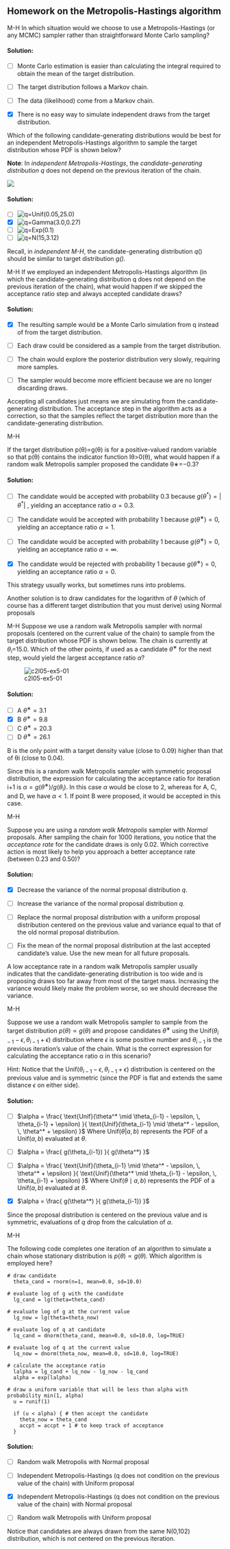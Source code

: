 ## Homework on the Metropolis-Hastings algorithm

::: {#exr-mh-1}
[M-H]{.colum-margin} In which situation would we choose to use a Metropolis-Hastings (or any MCMC) sampler rather than straightforward Monte Carlo sampling?
:::

::: {.solution .callout-tip collapse="true"}
#### Solution:

-   [ ] Monte Carlo estimation is easier than calculating the integral required to obtain the mean of the target distribution.

-   [ ] The target distribution follows a Markov chain.

-   [ ] The data (likelihood) come from a Markov chain.

-   [x] There is no easy way to simulate independent draws from the target distribution.
:::

::: {#exr-mh-2}
Which of the following candidate-generating distributions would be best for an independent Metropolis-Hastings algorithm to sample the target distribution whose PDF is shown below?

**Note**: In *independent Metropolis-Hastings*, the *candidate-generating distribution* $q$ does not depend on the previous iteration of the chain.

![](images/JH3ZR-l9EeafRBIyl6pTvg_555c78e85db4b5b5518a488ab1fbab19_ex2_g.svg)
:::

::: {.solution .callout-tip collapse="true"}
#### Solution:

-   [ ] ![q=Unif(0.05,25.0)](images/3Gelw-l-EeaU0gpeZEyzfg_cebcd2f229626fc2d7052718952c1a4c_ex2_c.svg)
-   [x] ![q=Gamma(3.0,0.27)](images/MPomYel-EeaNiQ60ANFaMA_77099e243d48bc0552a942bab0dea8fc_ex2_a.svg)
-   [ ] ![q=Exp(0.1)](images/AEEy5Ol_EeaU0gpeZEyzfg_211f991f99097baa24920c549400eb1a_ex2_d.svg)
-   [ ] ![q=N(15,3.12)](images/lX_yKOl-EeafRBIyl6pTvg_83b13afc203f4a2ec19308f2945fbfb2_ex2_b.svg)

Recall, in *independent M-H*, the candidate-generating distribution $q()$ should be similar to target distribution *g()*.
:::

::: {#exr-mh-3}
[M-H]{.colum-margin} If we employed an independent Metropolis-Hastings algorithm (in which the candidate-generating distribution q does not depend on the previous iteration of the chain), what would happen if we skipped the acceptance ratio step and always accepted candidate draws?
:::

::: {.solution .callout-tip collapse="true"}
#### Solution:

-   [x] The resulting sample would be a Monte Carlo simulation from q instead of from the target distribution.

-   [ ] Each draw could be considered as a sample from the target distribution.

-   [ ] The chain would explore the posterior distribution very slowly, requiring more samples.

-   [ ] The sampler would become more efficient because we are no longer discarding draws.

Accepting all candidates just means we are simulating from the candidate-generating distribution. The acceptance step in the algorithm acts as a correction, so that the samples reflect the target distribution more than the candidate-generating distribution.
:::

::: {#exr-mh-4}
[M-H]{.colum-margin}

If the target distribution p(θ)∝g(θ) is for a positive-valued random variable so that p(θ) contains the indicator function Iθ\>0(θ), what would happen if a random walk Metropolis sampler proposed the candidate θ∗=−0.3?
:::

::: {.solution .callout-tip collapse="true"}
#### Solution:

-   [ ] The candidate would be accepted with probability 0.3 because $g(\theta^*) = \lvert \theta^* \rvert$ , yielding an acceptance ratio $\alpha=0.3$.

-   [ ] The candidate would be accepted with probability 1 because $g(\theta^∗)=0$, yielding an acceptance ratio $\alpha=1$.

-   [ ] The candidate would be accepted with probability 1 because $g(\theta^∗)=0$, yielding an acceptance ratio $\alpha=\infty$.

-   [x] The candidate would be rejected with probability 1 because $g(\theta^∗)=0$, yielding an acceptance ratio $\alpha=0$.

This strategy usually works, but sometimes runs into problems.

Another solution is to draw candidates for the logarithm of $\theta$ (which of course has a different target distribution that you must derive) using Normal proposals
:::

::: {#exr-mh-5}
[M-H]{.colum-margin} Suppose we use a random walk Metropolis sampler with normal proposals (centered on the current value of the chain) to sample from the target distribution whose PDF is shown below. The chain is currently at $\theta_i$=15.0. Which of the other points, if used as a candidate $θ^∗$ for the next step, would yield the largest acceptance ratio $\alpha$?

![c2l05-ex5-01](images/yRUGf-mBEeafRBIyl6pTvg_398dc6116d80cd878d34435dd09414c0_ex5_g.svg)
:::

::: {.solution .callout-tip collapse="true"}
#### Solution:

-   [ ] A $θ^∗=3.1$
-   [x] B $θ^∗=9.8$
-   [ ] C $θ^∗=20.3$
-   [ ] D $θ^∗=26.1$

B is the only point with a target density value (close to 0.09) higher than that of θi (close to 0.04).

Since this is a random walk Metropolis sampler with symmetric proposal distribution, the expression for calculating the acceptance ratio for iteration i+1 is $\alpha=g(θ^∗)/g(θ_{i})$. In this case $α$ would be close to 2, whereas for A, C, and D, we have $α<1$. If point B were proposed, it would be accepted in this case.
:::

::: {#exr-mh-6}
[M-H]{.colum-margin}

Suppose you are using a *random walk Metropolis* sampler with *Normal* proposals. After sampling the chain for $1000$ iterations, you notice that the *acceptance rate* for the candidate draws is only $0.02$. Which corrective action is most likely to help you approach a better acceptance rate (between $0.23$ and $0.50$)?
:::

::: {.solution .callout-tip collapse="true"}
#### Solution:

-   [x] Decrease the variance of the normal proposal distribution $q$.

-   [ ] Increase the variance of the normal proposal distribution $q$.

-   [ ] Replace the normal proposal distribution with a uniform proposal distribution centered on the previous value and variance equal to that of the old normal proposal distribution.

-   [ ] Fix the mean of the normal proposal distribution at the last accepted candidate's value. Use the new mean for all future proposals.

A low acceptance rate in a random walk Metropolis sampler usually indicates that the candidate-generating distribution is too wide and is proposing draws too far away from most of the target mass. Increasing the variance would likely make the problem worse, so we should decrease the variance.
:::

::: {#exr-mh-7}
[M-H]{.colum-margin}

Suppose we use a random walk Metropolis sampler to sample from the target distribution $p(\theta)\propto g(\theta)$ and propose candidates $\theta^∗$ using the $\text{Unif}(\theta_{i−1}−\epsilon,\theta_{i−1}+\epsilon)$ distribution where $\epsilon$ is some positive number and $\theta_{i−1}$ is the previous iteration's value of the chain. What is the correct expression for calculating the acceptance ratio α in this scenario?

Hint: Notice that the $\text{Unif}(\theta_{i−1}−\epsilon,\theta_{i−1}+\epsilon)$ distribution is centered on the previous value and is symmetric (since the PDF is flat and extends the same distance $\epsilon$ on either side).
:::

::: {.solution .callout-tip collapse="true"}
#### Solution:

-   [ ] $\alpha = \frac{ \text{Unif}(\theta^* \mid \theta_{i-1} - \epsilon, \, \theta_{i-1} + \epsilon) }{ \text{Unif}(\theta_{i-1} \mid \theta^* - \epsilon, \, \theta^* + \epsilon) }$ Where $\text{Unif}(\theta | a,b)$ represents the PDF of a $\text{Unif}(a,b)$ evaluated at $\theta$.

-   [ ] $\alpha = \frac{ g(\theta_{i-1}) }{ g(\theta^*) }$

-   [ ] $\alpha = \frac{ \text{Unif}(\theta_{i-1} \mid \theta^* - \epsilon, \, \theta^* + \epsilon) }{ \text{Unif}(\theta^* \mid \theta_{i-1} - \epsilon, \, \theta_{i-1} + \epsilon) }$ Where $\text{Unif}(\theta \mid a,b)$ represents the PDF of a $\text{Unif}(a,b)$ evaluated at $\theta$.

-   [x] $\alpha = \frac{ g(\theta^*) }{ g(\theta_{i-1}) }$

Since the proposal distribution is centered on the previous value and is symmetric, evaluations of $q$ drop from the calculation of $\alpha$.
:::

::: {#exr-mh-8}
[M-H]{.colum-margin}

The following code completes one iteration of an algorithm to simulate a chain whose stationary distribution is $p(\theta) \propto g(\theta)$. Which algorithm is employed here?

```         
# draw candidate
  theta_cand = rnorm(n=1, mean=0.0, sd=10.0)

# evaluate log of g with the candidate
  lg_cand = lg(theta=theta_cand)
  
# evaluate log of g at the current value
  lg_now = lg(theta=theta_now)
  
# evaluate log of q at candidate
  lq_cand = dnorm(theta_cand, mean=0.0, sd=10.0, log=TRUE)
  
# evaluate log of q at the current value
  lq_now = dnorm(theta_now, mean=0.0, sd=10.0, log=TRUE)

# calculate the acceptance ratio
  lalpha = lg_cand + lq_now - lg_now - lq_cand 
  alpha = exp(lalpha)
  
# draw a uniform variable that will be less than alpha with probability min(1, alpha)
  u = runif(1)
  
  if (u < alpha) { # then accept the candidate
    theta_now = theta_cand
    accpt = accpt + 1 # to keep track of acceptance
  }
```
:::

::: {.solution .callout-tip collapse="true"}
#### Solution:

-   [ ] Random walk Metropolis with Normal proposal

-   [ ] Independent Metropolis-Hastings (q does not condition on the previous value of the chain) with Uniform proposal

-   [x] Independent Metropolis-Hastings (q does not condition on the previous value of the chain) with Normal proposal

-   [ ] Random walk Metropolis with Uniform proposal

Notice that candidates are always drawn from the same N(0,102) distribution, which is not centered on the previous iteration.
:::
